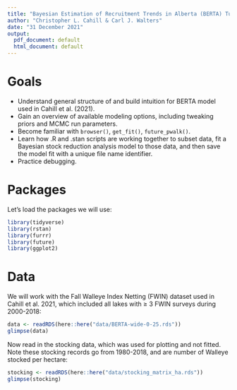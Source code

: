 ---
title: "Bayesian Estimation of Recruitment Trends in Alberta (BERTA) Tutorial"
author: "Christopher L. Cahill & Carl J. Walters"
date: "31 December 2021"
output:
  pdf_document: default
  html_document: default
---
# Goals

- Understand general structure of and build intuition for BERTA model used in Cahill et al. (2021).
- Gain an overview of available modeling options, including tweaking priors and MCMC run parameters.
- Become familiar with `browser()`, `get_fit()`, `future_pwalk()`. 
- Learn how .R and .stan scripts are working together to subset data, fit a Bayesian stock reduction analysis model to those data, and then save the model fit with a unique file name identifier.
- Practice debugging.

# Packages 
Let's load the packages we will use:

```{r}
library(tidyverse)
library(rstan)
library(furrr)
library(future) 
library(ggplot2)
```

# Data
We will work with the Fall Walleye Index Netting (FWIN) dataset used in Cahill et al. 2021, which included all lakes with $\ge$ 3 FWIN surveys during 2000-2018: 

```{r}
data <- readRDS(here::here("data/BERTA-wide-0-25.rds"))
glimpse(data)
```

Now read in the stocking data, which was used for plotting and not fitted.  Note these stocking records go from 1980-2018, and are number of Walleye stocked per hectare: 
```{r}
stocking <- readRDS(here::here("data/stocking_matrix_ha.rds"))
glimpse(stocking)
```
